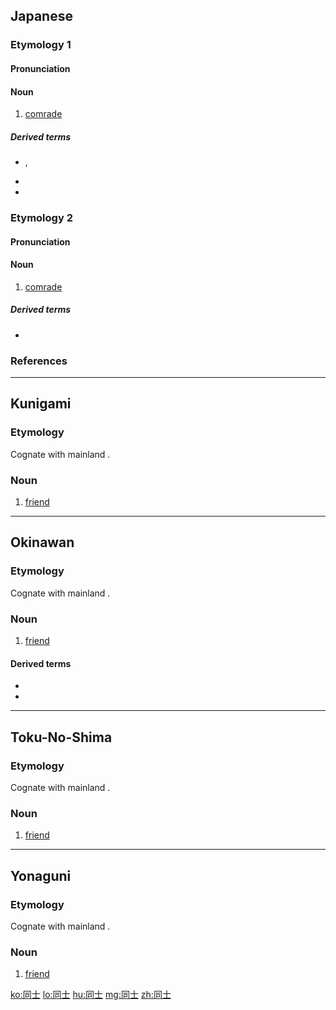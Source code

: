 ==Japanese==

===Etymology 1===
{{ja-kanjitab|どう|し|yomi=o}}

====Pronunciation====
{{ja-pron|yomi=o|どうし|acc=1|acc_ref=DJR,NHK}}

====Noun====
{{ja-noun|どうし}}

# [[comrade]]

=====Derived terms=====
* {{ja-r|同士討ち|どうしうち}}, {{ja-r|同士打ち|どうしうち}}
* {{ja-r|隣同士|となりどうし}}
* {{ja-r|仲間同士|なかまどうし}}

===Etymology 2===
{{ja-kanjitab|sort=とし'|yomi=irr}}

====Pronunciation====
{{ja-pron|yomi=irr|どし|acc=1|acc_ref=DJR}}

====Noun====
{{ja-noun|どし}}

# [[comrade]]

=====Derived terms=====
* {{ja-r|同士軍|どし.いくさ}}

===References===
<references/>

----

==Kunigami==

===Etymology===
Cognate with mainland {{cog|ja|同士|tr=dōshi}}.

===Noun===
{{head|xug|noun|hiragana|どぅし|romaji|dushi}}

# [[friend]]

----

==Okinawan==

===Etymology===
Cognate with mainland {{cog|ja|同士|tr=dōshi}}.

===Noun===
{{head|ryu|noun|hiragana|どぅし|romaji|dushi}}

# [[friend]]

====Derived terms====
* {{l|ryu|同士子|tr=[[どぅしぐぁー]], ''[[dushigwā]]''||(''familiar'') [[friend]]}}
* {{l|ryu|首切り同士|tr=[[くびちりどぅし]], ''[[kubichiridushi]]''||a [[friend]] with whom one would trust his life}}

----

==Toku-No-Shima==

===Etymology===
Cognate with mainland {{cog|ja|同士|tr=dōshi}}.

===Noun===
{{head|tkn|noun|hiragana|どぅし|romaji|dushi}}

# [[friend]]

----

==Yonaguni==

===Etymology===
Cognate with mainland {{cog|ja|同士|tr=dōshi}}.

===Noun===
{{head|yoi|noun|hiragana|どぅち|romaji|duchi}}

# [[friend]]

[[ko:同士]]
[[lo:同士]]
[[hu:同士]]
[[mg:同士]]
[[zh:同士]]